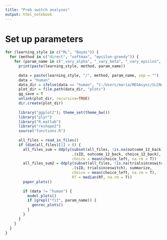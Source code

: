 ```yaml
---
title: "Prob switch analyses"
output: html_notebook
---
```


# Set up parameters

```r
for (learning_style in c("RL", "Bayes")) {
  for (method in c("direct", "softmax", "epsilon-greedy")) {
    for (param_name in c("_vary_alpha", "_vary_beta", "_vary_epsilon", "_vary_perseverance", "_vary_decay", "_fit_alphabetaepsilonperseverancedecay", "_fit_alpha", "_fit_beta", "_fit_epsilon", "_fit_perseverance", "_fit_decay")) {
      print(paste(learning_style, method, param_name))
      
      data = paste(learning_style, "/", method, param_name, sep = "")
      data = "human"
      data_dir = ifelse(data == "human", "C:/Users/maria/MEGAsync/SLCNdata/PSResults", paste("C:/Users/maria/MEGAsync/SLCNdata/", data, sep = ""))
      plot_dir = file.path(data_dir, "plots")
      gg_save = T
      unlink(plot_dir, recursive=TRUE)
      dir.create(plot_dir)
      
      library("ggplot2"); theme_set(theme_bw())
      library("plyr")
      library("R.matlab")
      library("reshape2")
      source("functions.R")
      
      all_files = read_in_files()
      if (dim(all_files)[1] > 0) {
        all_files_sum = ddply(subset(all_files, !is.na(outcome_12_back)),
                              .(sID, outcome_12_back, choice_12_back), summarize,
                              choice = mean(choice_left, na.rm = T))
        all_files_sum2 = ddply(subset(all_files, !is.na(trialsinceswitch)),
                              .(sID, trialsinceswitch), summarize,
                              choice = mean(choice_left, na.rm = T),
                              RT = median(RT, na.rm = T))
        paper_plots()
        
        if (data != "human") {
          model_plots()
          if (grepl("fit", param_name)) {
            genrec_plots()
          }
        }
      }
    }
  }
}
```
